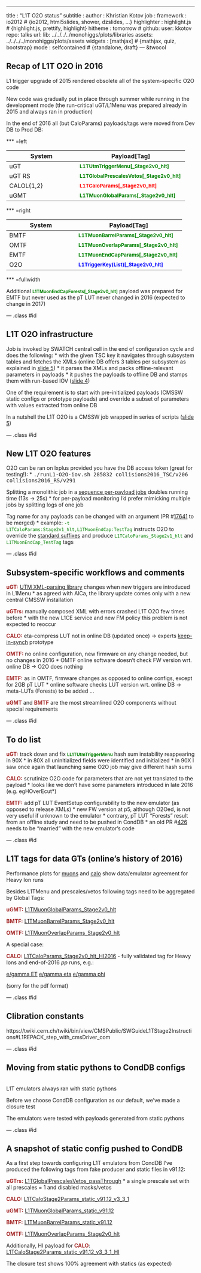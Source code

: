 ---
title       : "L1T O2O status"
subtitle    : 
author      : Khristian Kotov
job         : 
framework   : io2012        # {io2012, html5slides, shower, dzslides, ...}
highlighter : highlight.js  # {highlight.js, prettify, highlight}
hitheme     : tomorrow      # 
github:
  user: kkotov 
  repo: talks
url:
  lib:    ../../../../monohiggs/plots/libraries
  assets: ../../../../monohiggs/plots/assets
widgets     : [mathjax]     # {mathjax, quiz, bootstrap}
mode        : selfcontained # {standalone, draft}
--- &twocol

## Recap of L1T O2O in 2016

L1 trigger upgrade of 2015 rendered obsolete all of the system-specific O2O code

New code was gradually put in place through summer while running in the development mode
(the run-critical uGT/L1Menu was prepared already in 2015 and always ran in production)

In the end of 2016 all (but CaloParams) payloads/tags were moved from Dev DB to Prod DB:

*** =left

System     |   Payload[Tag]
-----------|-----------------
uGT        | <span style="font-weight:bold;font-size:smaller;color:green">L1TUtmTriggerMenu[_Stage2v0_hlt]</span>
uGT RS     | <span style="font-weight:bold;font-size:smaller;color:green">L1TGlobalPrescalesVetos[_Stage2v0_hlt]</span>
CALOL{1,2} | <span style="font-weight:bold;font-size:smaller;color:red">L1TCaloParams[_Stage2v0_hlt]</span>
uGMT       | <span style="font-weight:bold;font-size:smaller;color:green">L1TMuonGlobalParams[_Stage2v0_hlt]</span>

*** =right

System     |   Payload[Tag]
-----------|-----------------
BMTF       | <span style="font-weight:bold;font-size:smaller;color:green">L1TMuonBarrelParams[_Stage2v0_hlt]</span>
OMTF       | <span style="font-weight:bold;font-size:smaller;color:green">L1TMuonOverlapParams[_Stage2v0_hlt]</span>
EMTF       | <span style="font-weight:bold;font-size:smaller;color:green">L1TMuonEndCapParams[_Stage2v0_hlt]</span>
O2O        | <span style="font-weight:bold;font-size:smaller;color:blue">L1TriggerKey(List)[_Stage2v0_hlt]</span>

*** =fullwidth
<br>

Additional <span style="font-weight:bold;font-size:smaller;color:green">L1TMuonEndCapForests[_Stage2v0_hlt]</span>
payload was prepared for EMTF but never used as the pT LUT never changed in 2016 (expected to change in 2017)

--- .class #id

## L1T O2O infrastructure 

Job is invoked by SWATCH central cell in the end of configuration cycle and does the following:
* with the given TSC key it navigates through subsystem tables and fetches the XMLs
  (online DB offers 3 tables per subsystem as explained in [slide 5](https://indico.cern.ch/event/591003/contributions/2384788/attachments/1378957/2095301/L1TriggerDatabase_v2.pdf))
* it parses the XMLs and packs offline-relevant parameters in payloads
* it pushes the payloads to offline DB and stamps them with run-based IOV ([slide 4](http://kkotov.github.io/l1o2o/talks/2016.04.19/#4))

One of the requirement is to start with pre-initialized payloads (CMSSW static configs or prototype payloads)
and override a subset of parameters with values extracted from online DB 

In a nutshell the L1T O2O is a CMSSW job wrapped in series of scripts ([slide 5](http://kkotov.github.io/l1o2o/talks/2015.04.20/#5))

--- .class #id

## New L1T O2O features

O2O can be ran on lxplus provided you have the DB access token (great for testing!):
* <span style="font-family:monospace">./runL1-O2O-iov.sh 285832 collisions2016_TSC/v206 collisions2016_RS/v291</span>

Splitting a monolithic job in a [sequence per-payload jobs](https://github.com/cms-sw/cmssw/blob/CMSSW_9_0_X/L1TriggerConfig/Utilities/test/runOneByOne.sh) doubles running time (13s $\rightarrow$ 25s)
* for per-payload monitoring I'd prefer mimicking multiple jobs by splitting logs of one job

Tag name for any payloads can be changed with an argument (PR #[17641](https://github.com/cms-sw/cmssw/pull/17641) to be merged)
* example: <span style="font-family:monospace;font-size:smaller;color:green">-t L1TCaloParams:Stage2v1_hlt,L1TMuonEndCap:TestTag</span> instructs O2O to
override the [standard suffixes](https://github.com/cms-sw/cmssw/blob/CMSSW_9_0_X/CondTools/L1TriggerExt/python/L1O2OTagsExt_cfi.py)
and produce <span style="font-family:monospace;font-size:smaller;color:green">L1TCaloParams_Stage2v1_hlt</span>
and <span style="font-family:monospace;font-size:smaller;color:green">L1TMuonEndCap_TestTag</span> tags

--- .class #id

## Subsystem-specific workflows and comments

<span style="font-weight:bold;color:brown">uGT:</span>
[UTM XML-parsing library](https://gitlab.cern.ch/cms-l1t-utm/utm) changes when new triggers are introduced in L1Menu
* as agreed with AlCa, the library update comes only with a new central CMSSW installation

<span style="font-weight:bold;color:brown">uGTrs:</span>
manually composed XML with errors crashed L1T O2O few times before
* with the new L1CE service and new FM policy this problem is not expected to reoccur

<span style="font-weight:bold;color:brown">CALO:</span>
eta-compress LUT not in online DB (updated once) $\rightarrow$ experts 
[keep-in-synch](https://github.com/cms-sw/cmssw/blob/CMSSW_9_0_X/L1TriggerConfig/Utilities/test/uploadCaloParams.py) prototype 

<span style="font-weight:bold;color:brown">OMTF:</span> no online configuration, new firmware on any change needed, but no changes in 2016
* OMTF online software doesn't check FW version wrt. online DB $\rightarrow$ O2O does nothing

<span style="font-weight:bold;color:brown">EMTF:</span> as in OMTF, firmware changes as opposed to online configs, except for 2GB pT LUT
* online software checks LUT version wrt. online DB $\rightarrow$ meta-LUTs (Forests) to be added ...
 
<span style="font-weight:bold;color:brown">uGMT</span> and <span style="font-weight:bold;color:brown">BMTF</span> are the most streamlined O2O components without special requirements

--- .class #id


## To do list

<span style="font-weight:bold;color:brown">uGT:</span> track down and fix
<span style="font-weight:bold;font-size:smaller;color:green">LL1TUtmTriggerMenu</span> hash sum instability reappearing in 90X
* in 80X all uninitialized fields were identified and initialized
* in 90X I saw once again that launching same O2O job may give different hash sums

<span style="font-weight:bold;color:brown">CALO:</span> scrutinize O2O code for parameters that are not yet translated to the payload
* looks like we don't have some parameters introduced in late 2016 (e.g. egHOverEcut*)

<span style="font-weight:bold;color:brown">EMTF:</span> add pT LUT EventSetup configurability to the new emulator (as opposed to release XMLs)
* new FW version at p5, although O2Oed, is not very useful if unknown to the emulator
* contrary, pT LUT "Forests" result from an offline study and need to be pushed in CondDB
* an old PR #[426](https://github.com/cms-l1t-offline/cmssw/pull/426) needs to be "married" with the new emulator's code

--- .class #id


## L1T tags for data GTs (online's history of 2016)

Performance plots for [muons](https://its.cern.ch/jira/browse/CMSLITDPG-3) and [calo](https://its.cern.ch/jira/browse/CMSLITDPG-4)
show data/emulator agreement for Heavy Ion runs

Besides L1TMenu and prescales/vetos following tags need to be aggregated by Global Tags:

<span style="font-weight:bold;color:brown">uGMT:</span>
[L1TMuonGlobalParams_Stage2v0_hlt](https://cms-conddb.cern.ch/cmsDbBrowser/list/Prod/tags/L1TMuonGlobalParams_Stage2v0_hlt)

<span style="font-weight:bold;color:brown">BMTF:</span>
[L1TMuonBarrelParams_Stage2v0_hlt](https://cms-conddb.cern.ch/cmsDbBrowser/list/Prod/tags/L1TMuonBarrelParams_Stage2v0_hlt)

<span style="font-weight:bold;color:brown">OMTF:</span>
[L1TMuonOverlapParams_Stage2v0_hlt](https://cms-conddb.cern.ch/cmsDbBrowser/list/Prod/tags/L1TMuonOverlapParams_Stage2v0_hlt)

A special case:

<span style="font-weight:bold;color:brown">CALO:</span>
[L1TCaloParams_Stage2v0_hlt_HI2016](https://cms-conddb.cern.ch/cmsDbBrowser/list/Prod/tags/L1TCaloParams_Stage2v0_hlt_HI2016) - fully validated tag for Heavy Ions 
and end-of-2016 $pp$ runs, e.g.:

[e/gamma ET](EgEt.pdf)
[e/gamma eta](EgEta.pdf)
[e/gamma phi](EgPhi.pdf)

(sorry for the pdf format)

--- .class #id


## Clibration constants

https://twiki.cern.ch/twiki/bin/view/CMSPublic/SWGuideL1TStage2Instructions#L1REPACK_step_with_cmsDriver_com

--- .class #id

## Moving from static pythons to CondDB configs

<br>
L1T emulators always ran with static pythons

Before we choose CondDB configuration as our default, we've made a closure test

The emulators were tested with payloads generated from static pythons

--- .class #id


## A snapshot of static config pushed to CondDB

As a first step towards configuring L1T emulators from CondDB I've produced
the following tags from fake producer and static files in v91.12:

<span style="font-weight:bold;color:brown">uGTrs:</span>
[L1TGlobalPrescalesVetos_passThrough](https://cms-conddb.cern.ch/cmsDbBrowser/list/Prod/tags/L1TGlobalPrescalesVetos_passThrough)
* a single prescale set with all prescales = 1 and disabled masks/vetos 

<span style="font-weight:bold;color:brown">CALO:</span>
[L1TCaloStage2Params_static_v91.12_v3_3_1](https://cms-conddb.cern.ch/cmsDbBrowser/list/Prod/tags/L1TCaloStage2Params_static_v91.12_v3_3_1)

<span style="font-weight:bold;color:brown">uGMT:</span>
[L1TMuonGlobalParams_static_v91.12](https://cms-conddb.cern.ch/cmsDbBrowser/list/Prod/tags/L1TMuonGlobalParams_static_v91.12)

<span style="font-weight:bold;color:brown">BMTF:</span>
[L1TMuonBarrelParams_static_v91.12](https://cms-conddb.cern.ch/cmsDbBrowser/list/Prod/tags/L1TMuonBarrelParams_static_v91.12)

<span style="font-weight:bold;color:brown">OMTF:</span>
[L1TMuonOverlapParams_Stage2v0_hlt](https://cms-conddb.cern.ch/cmsDbBrowser/list/Prod/tags/L1TMuonOverlapParams_Stage2v0_hlt)

Additionally, HI payload for <span style="font-weight:bold;color:brown">CALO</span>:
[L1TCaloStage2Params_static_v91.12_v3_3_1_HI](https://cms-conddb.cern.ch/cmsDbBrowser/list/Prod/tags/L1TCaloStage2Params_static_v91.12_v3_3_1_HI)

The closure test shows 100% agreement with statics (as expected)
